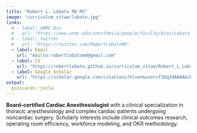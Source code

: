 ```yaml
---
title: "Robert L. Lobato MD MS"
image: "curriculum_vitae/lobato.jpg"
links:
  # - label: UNMC Bio
  #   url: "https://www.unmc.edu/anesthesia/people/faculty/bios/Lobato.html"
  # - label: Twitter
  #   url: "https://twitter.com/RobertLobatoMD"
  - label: Email
    url: "mailto:robertlobatomd@gmail.com"
  - label: CV
    url: "https://robertlobato.github.io/curriculum_vitae/Robert_L_Lobato_CV.pdf"
  - label: Google Scholar
    url: "https://scholar.google.com/citations?hl=en&user=f1Dq3dAAAAAJ&view_op=list_works&sortby=pubdate"
output:
  postcards::jolla
---
```


<!-- ## Bio -->

**Board-certified Cardiac Anesthesiologist** with a clinical specialization in thoracic anesthesiology and complex cardiac patients undergoing noncardiac surgery. Scholarly interests include clinical outcomes research, operating room efficiency, workforce modeling, and OKR methodology.

<!-- #### Medical Education and Training -->

<!-- **Duke University Medical Center**<br> -->
<!-- Anesthesiology Residency and<br> -->
<!-- Cardiothoracic Anesthesiology Fellowship | 2010 -->

<!-- **Stanford University School of Medicine**<br> -->
<!-- Medical Doctorate and <br> -->
<!-- Masters Degree in Clinical Epidemiology | 2004 -->

<a rel="me" href="https://mstdn.social/@robertlobatomd"></a>